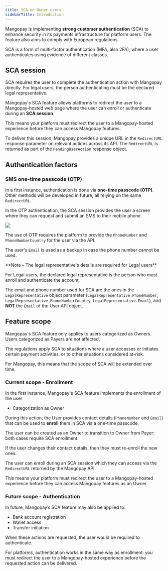 ```yaml
---
title: SCA on Owner users
sidebarTitle: Introduction
---
```


Mangopay is implementing **strong customer authentication** (SCA) to enhance security in its payments infrastructure for platform users. The feature also aims to comply with European regulations.

SCA is a form of multi-factor authentication (MFA, also 2FA), where a user authenticates using evidence of different classes.

## SCA session

SCA requires the user to complete the authentication action with Mangopay directly. For legal users, the person authenticating must be the declared legal representative.

Mangopay's SCA feature allows platforms to redirect the user to a Mangopay-hosted web page where the user can enroll or authenticate during an **SCA session**.

This means your platform must redirect the user to a Mangopay-hosted experience before they can access Mangopay features.

To deliver this session, Mangopay provides a unique URL in the `RedirectURL` response parameter on relevant actions across its API. The `RedirectURL` is returned as part of the `PendingUserAction` response object.

## Authentication factors

### SMS one-time passcode (OTP)

In a first instance, authentication is done via **one-time passcode (OTP)**. Other methods will be developed in future, all relying on the same `RedirectURL`.

In the OTP authentication, the SCA session provides the user a screen where they can request and submit an SMS to their mobile phone.

<img src="/images/screenshot_sca_otp.png" />

The use of OTP requires the platform to provide the `PhoneNumber` and `PhoneNumberCountry` for the user via the API. 

The user's `Email` is used as a backup in case the phone number cannot be used.

<Note>
**Note – The legal representative's details are required for Legal users**

For Legal users, the declared legal representative is the person who must enroll and authenticate the account.

The email and phone number used for SCA are the ones in the `LegalRepresentative` object parameter (`LegalRepresentative.PhoneNumber`, `LegalRepresentative.PhoneNumberCountry`, `LegalRepresentative.Email`), and **NOT** the `Email` of the User API object. 
</Note>

## Feature scope

Mangopay's SCA feature only applies to users categorized as Owners. Users categorized as Payers are not affected.

The regulations apply SCA to situations where a user accesses or initiates certain payment activities, or to other situations considered at-risk.

For Mangopay, this means that the scope of SCA will be extended over time.

### Current scope - Enrollment

In the first instance, Mangopay's SCA feature implements the enrollment of the user 

- Categorization as Owner

During this action, the User provides contact details (`PhoneNumber` and `Email`) that can be used to **enroll** them in SCA via a one-time passcode.

The user can be created as an Owner to transition to Owner from Payer: both cases require SCA enrollment. 

If the user changes their contact details, then they must re-enroll the new ones. 

The user can enroll during an SCA session which they can access via the `RedirectURL` returned by the Mangopay API.

This means your platform must redirect the user to a Mangopay-hosted experience before they can access Mangopay features as an Owner.

### Future scope - Authentication

In future, Mangopay’s SCA feature may also be applied to:

- Bank account registration
- Wallet access
- Transfer initiation

When these actions are requested, the user would be required to authenticate.

For platforms, authentication works in the same way as enrollment: you must redirect the user to a Mangopay-hosted experience before the requested action can be delivered.